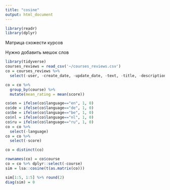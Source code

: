 ```yaml
---
title: "cosine"
output: html_document
---
```

```r
library(readr)
library(dplyr)
```

Матрица схожести курсов

Нужно добавить мешок слов

```r
library(tidyverse)
courses_reviews = read_csv('~/courses_reviews.csv')
co = courses_reviews %>%
  select(-user, -create_date, -update_date, -text, -title, -description, -tags, -review_id)

co = co %>%
  group_by(course) %>%
  mutate(mean_rating = mean(score))

co$en = ifelse(co$language=="en", 1, 0)
co$de = ifelse(co$language=="de", 1, 0)
co$be = ifelse(co$language=="be", 1, 0)
co$nl = ifelse(co$language=="nl", 1, 0)
co$ru = ifelse(co$language=="ru", 1, 0)
co = co %>%
  select(-language)
co = co %>%
  select(-score)

co = distinct(co)

rownames(co) = co$course
co = co %>% dplyr::select(-course)
sim = lsa::cosine(t(as.matrix(co)))
```

```r
sim[1:5, 1:5] %>% round(2)
diag(sim) = 0
```

